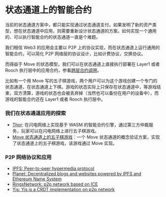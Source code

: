# 状态通道上的智能合约

当前的状态通道方案中，都只能实现通过状态通道支付。如果发明了新的资产类型，想在状态通道中应用，则需要重新设计状态通道的方案。如何实现一个通用的、可以执行智能合约的状态通道一直是个难题。

我们相信 Web3 的应用会主要以 P2P 上的协议实现，而在状态通道上运行通用的智能合约，可以简化 P2P 网络层的协议设计，比如计费协议，交换协议。

而得益于 Move 的状态模型，我们可以在状态通道上直接执行部署在 Layer1 或者 Rooch 执行层中的应用合约，参看[跨层合约调用](../07-move-on-rooch/01-cross-layer-interoperability.md)。

比如有一个用 Move 写的五子棋游戏，两个用户可以为这个游戏创建一个专门的状态通道，在状态通道上下棋。游戏的状态实际上只保存在状态通道中，等游戏结束，双方清算，游戏的状态也会被丢弃掉（当然也可以备份在用户的设备中），而游戏的智能合约还在 Layer1 或者 Rooch 执行层中。

### 我们在状态通道应用的探索

* [Thor](https://github.com/starcoinorg/thor): 在闪电网络上实现基于 WASM 的智能合约引擎，通过第三方仲裁服务，玩家可以在闪电网络上进行五子棋游戏。
* [Move 状态通道上的五子棋游戏](https://github.com/starcoinorg/stargate/tree/master/demo/Gobang)：一个 Move 状态通道的概念验证方案，实现了状态通道上的五子棋游戏，该游戏通过 Move 实现。

### P2P 网络协议和应用

* [IPFS: Peer-to-peer hypermedia protocol](https://github.com/ipfs/ipfs)
* [Planet: Decentralized blogs and websites powered by IPFS and Ethereum Name System](https://github.com/Planetable/Planet)
* [RingsNetwork: p2p network based on ICE](https://github.com/RingsNetwork/rings-node)
* [Yjs: Yjs is a CRDT implementation on p2p network](https://github.com/yjs/yjs)



